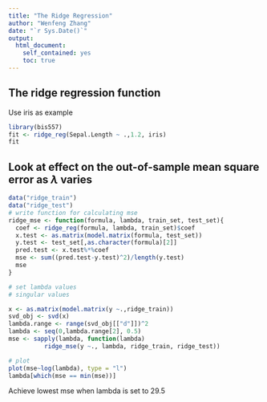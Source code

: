 ```yaml
---
title: "The Ridge Regression"
author: "Wenfeng Zhang"
date: "`r Sys.Date()`"
output:
  html_document:
    self_contained: yes
    toc: true
---
```

<!--
%\VignetteEngine{knitr::rmarkdown}
%\VignetteIndexEntry{The ridge regression vignette}
-->

## The ridge regression function

Use iris as example
```r
library(bis557)
fit <- ridge_reg(Sepal.Length ~ .,1.2, iris)
fit
```

## Look at effect on the out-of-sample mean square error as $\lambda$ varies

```r
data("ridge_train")
data("ridge_test")
# write function for calculating mse
ridge_mse <- function(formula, lambda, train_set, test_set){
  coef <- ridge_reg(formula, lambda, train_set)$coef
  x.test <- as.matrix(model.matrix(formula, test_set))
  y.test <- test_set[,as.character(formula)[2]]
  pred.test <- x.test%*%coef
  mse <- sum((pred.test-y.test)^2)/length(y.test)
  mse
}

# set lambda values
# singular values

x <- as.matrix(model.matrix(y ~.,ridge_train))
svd_obj <- svd(x)
lambda.range <- range(svd_obj[["d"]])^2
lambda <- seq(0,lambda.range[2], 0.5)
mse <- sapply(lambda, function(lambda) 
          ridge_mse(y ~., lambda, ridge_train, ridge_test))

# plot
plot(mse~log(lambda), type = "l")
lambda[which(mse == min(mse))]
```

Achieve lowest mse when lambda is set to 29.5